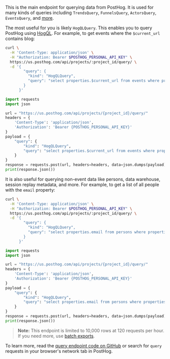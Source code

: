 This is the main endpoint for querying data from PostHog. It is used for many kinds of queries including `TrendsQuery`, `FunnelsQuery`, `ActorsQuery`, `EventsQuery`, and [more](https://github.com/PostHog/posthog/blob/0834410018bc2b7299d8169f828144c5e94b9f9e/frontend/src/queries/schema.ts#L50).

The most useful for you is likely `HogQLQuery`. This enables you to query PostHog using [HogQL](/docs/hogql). For example, to get events where the `$current_url` contains blog:

<MultiLanguage>


```bash
curl \
  -H 'Content-Type: application/json' \
  -H "Authorization: Bearer $POSTHOG_PERSONAL_API_KEY" \
  https://us.posthog.com/api/projects/:project_id/query/ \
  -d '{
        "query": {
          "kind": "HogQLQuery",
          "query": "select properties.$current_url from events where properties.$current_url like '\''%/blog%'\'' limit 100"
        }
      }'
```

```python
import requests
import json

url = "https://us.posthog.com/api/projects/{project_id}/query/"
headers = {
    'Content-Type': 'application/json',
    'Authorization': 'Bearer {POSTHOG_PERSONAL_API_KEY}'
}
payload = {
    "query": {
        "kind": "HogQLQuery",
        "query": "select properties.$current_url from events where properties.$current_url like '%/blog%' limit 100"
    }
}
response = requests.post(url, headers=headers, data=json.dumps(payload))
print(response.json())
```

</MultiLanguage>

It is also useful for querying non-event data like persons, data warehouse, session replay metadata, and more. For example, to get a list of all people with the `email` property:

<MultiLanguage>

```bash
curl \
  -H 'Content-Type: application/json' \
  -H "Authorization: Bearer $POSTHOG_PERSONAL_API_KEY" \
  https://us.posthog.com/api/projects/:project_id/query/ \
  -d '{
        "query": {
          "kind": "HogQLQuery",
          "query": "select properties.email from persons where properties.email is not null"
        }
      }'
```

```python
import requests
import json

url = "https://us.posthog.com/api/projects/{project_id}/query/"
headers = {
    'Content-Type': 'application/json',
    'Authorization': 'Bearer {POSTHOG_PERSONAL_API_KEY}'
}
payload = {
    "query": {
        "kind": "HogQLQuery",
        "query": "select properties.email from persons where properties.email is not null"
    }
}
response = requests.post(url, headers=headers, data=json.dumps(payload))
print(response.json())
```

</MultiLanguage>

> **Note:** This endpoint is limited to 10,000 rows at 120 requests per hour. If you need more, use [batch exports](/docs/cdp/batch-exports).

To learn more, read the [query endpoint code on GitHub](https://github.com/PostHog/posthog/blob/master/posthog/api/query.py) or search for `query` requests in your browser's network tab in PostHog.